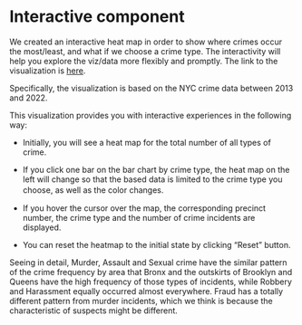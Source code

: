 # Interactive component

We created an interactive heat map in order to show where crimes occur the most/least, and what if we choose a crime type. The interactivity will help you explore the viz/data more flexibly and promptly. 
The link to the visualization is [here](https://yuta555.github.io/).

Specifically, the visualization is based on the NYC crime data between 2013 and 2022.

This visualization provides you with interactive experiences in the following way:
 
 - Initially, you will see a heat map for the total number of all types of crime.
 
 - If you click one bar on the bar chart by crime type, the heat map on the left will change so that the based data is limited to the crime type you choose, as well as the color changes.　
 
 - If you hover the cursor over the map, the corresponding precinct number, the crime type and the number of crime incidents are displayed. 
 
 - You can reset the heatmap to the initial state by clicking "Reset" button.
 
Seeing in detail, Murder, Assault and Sexual crime have the similar pattern of the crime frequency by area that Bronx and the outskirts of Brooklyn and Queens have the high frequency of those types of incidents, while Robbery and Harassment equally occurred almost everywhere. Fraud has a totally different pattern from murder incidents, which we think is because the characteristic of suspects might be different. 

